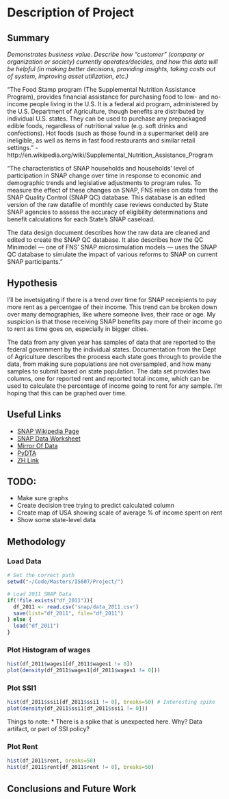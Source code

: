 Description of Project
======================

## Summary 

_Demonstrates business value.  Describe how “customer” (company or organization or society) currently operates/decides, and how this data will be helpful (in making better decisions, providing insights, taking costs out of system, improving asset utilization, etc.)_

"The Food Stamp program (The Supplemental Nutrition Assistance Program), provides financial assistance for purchasing food to low- and no-income people living in the U.S. It is a federal aid program, administered by the U.S. Department of Agriculture, though benefits are distributed by individual U.S. states. They can be used to purchase any prepackaged edible foods, regardless of nutritional value (e.g. soft drinks and confections). Hot foods (such as those found in a supermarket deli) are ineligible, as well as items in fast food restaurants and similar retail settings." - http://en.wikipedia.org/wiki/Supplemental_Nutrition_Assistance_Program

"The characteristics of SNAP households and households’ level of participation in SNAP change
over time in response to economic and demographic trends and legislative adjustments to program
rules. To measure the effect of these changes on SNAP, FNS relies on data from the SNAP Quality
Control (SNAP QC) database. This database is an edited version of the raw datafile of monthly case
reviews conducted by State SNAP agencies to assess the accuracy of eligibility determinations and
benefit calculations for each State’s SNAP caseload.

The data design document describes how the raw data are cleaned and edited to create the SNAP QC database. It also describes how the QC Minimodel — one of FNS’ SNAP microsimulation models — uses the SNAP QC database to simulate the impact of various reforms to SNAP on current SNAP participants."

## Hypothesis

I'll be invetsigating if there is a trend over time for SNAP receipients to pay more rent as a percentgae of their income. This trend can be broken down over many demographies, like where someone lives, their race or age. My suspicion is that those receiving SNAP benefits pay more of their income go to rent as time goes on, especially in bigger cities.

The data from any given year has samples of data that are reported to the federal government by the individual states. Documentation from the Dept of Agriculture describes the process each state goes through to provide the data, from making sure populations are not oversampled, and how many samples to submit based on state population. The data set provides two columns, one for reported rent and reported total income, which can be used to calculate the percentage of income going to rent for any sample. I'm hoping that this can be graphed over time.

## Useful Links

* [SNAP Wikipedia Page](http://en.wikipedia.org/wiki/Supplemental_Nutrition_Assistance_Program)
* [SNAP Data Worksheet](http://hostm142.mathematica-mpr.com/fns/2011/tech%20doc%202011.pdf_2011)
* [Mirror Of Data](http://soda.pop.psu.edu/cgi-bin/broker?_SERVICE=sodapop&_PROGRAM=sodaprog.extract_function.sas&coll=snap&ds=qcfy2011)
* [PyDTA](http://presbrey.mit.edu/PyDTA#export_to_CSV)
* [ZH Link](http://www.zerohedge.com/news/2013-12-09/rent-too-damned-high)

## TODO:

* Make sure graphs
* Create decision tree trying to predict calculated column
* Create map of USA showing scale of average % of income spent on rent
* Show some state-level data

## Methodology

### Load Data

```r
# Set the correct path
setwd("~/Code/Masters/IS607/Project/")

# Load 2011 SNAP Data
if(!file.exists("df_2011")){
  df_2011 <- read.csv('snap/data_2011.csv')
  save(list="df_2011", file="df_2011")
} else {
  load("df_2011")
}
```

### Plot Histogram of wages

```r
hist(df_2011$wages1[df_2011$wages1 != 0])
plot(density(df_2011$wages1[df_2011$wages1 != 0]))
```

### Plot SSI1

```r
hist(df_2011$ssi1[df_2011$ssi1 != 0], breaks=50) # Interesting spike
plot(density(df_2011$ssi1[df_2011$ssi1 != 0]))
```

Things to note:
* There is a spike that is unexpected here. Why? Data artifact, or part of SSI policy?

### Plot Rent

```r
hist(df_2011$rent, breaks=50)
hist(df_2011$rent[df_2011$rent != 0], breaks=50)
```

## Conclusions and Future Work